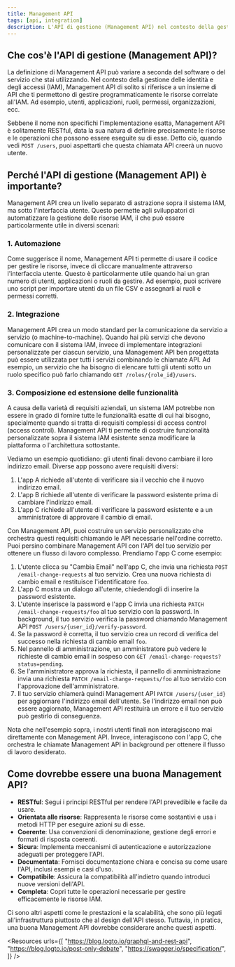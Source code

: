 ```yaml
---
title: Management API
tags: [api, integration]
description: L'API di gestione (Management API) nel contesto della gestione delle identità e degli accessi (IAM) consente la gestione programmatica delle risorse come utenti, applicazioni, ruoli e permessi. Tipicamente RESTful, fornisce un livello di astrazione tra il sistema IAM e l'interfaccia utente, abilitando automazione, integrazione e sviluppo di funzionalità personalizzate.
---
```


## Che cos'è l'API di gestione (Management API)?

La definizione di Management API può variare a seconda del software o del servizio che stai utilizzando. Nel contesto della gestione delle identità e degli accessi (IAM), Management API di solito si riferisce a un insieme di API che ti permettono di gestire programmaticamente le risorse correlate all'IAM. Ad esempio, utenti, applicazioni, ruoli, permessi, organizzazioni, ecc.

Sebbene il nome non specifichi l'implementazione esatta, Management API è solitamente RESTful, data la sua natura di definire precisamente le risorse e le operazioni che possono essere eseguite su di esse. Detto ciò, quando vedi `POST /users`, puoi aspettarti che questa chiamata API creerà un nuovo utente.

## Perché l'API di gestione (Management API) è importante?

Management API crea un livello separato di astrazione sopra il sistema IAM, ma sotto l'interfaccia utente. Questo permette agli sviluppatori di automatizzare la gestione delle risorse IAM, il che può essere particolarmente utile in diversi scenari:

### 1. Automazione

Come suggerisce il nome, Management API ti permette di usare il codice per gestire le risorse, invece di cliccare manualmente attraverso l'interfaccia utente. Questo è particolarmente utile quando hai un gran numero di utenti, applicazioni o ruoli da gestire. Ad esempio, puoi scrivere uno script per importare utenti da un file CSV e assegnarli ai ruoli e permessi corretti.

### 2. Integrazione

Management API crea un modo standard per la comunicazione da servizio a servizio (o machine-to-machine). Quando hai più servizi che devono comunicare con il sistema IAM, invece di implementare integrazioni personalizzate per ciascun servizio, una Management API ben progettata può essere utilizzata per tutti i servizi combinando le chiamate API. Ad esempio, un servizio che ha bisogno di elencare tutti gli utenti sotto un ruolo specifico può farlo chiamando `GET /roles/{role_id}/users`.

### 3. Composizione ed estensione delle funzionalità

A causa della varietà di requisiti aziendali, un sistema IAM potrebbe non essere in grado di fornire tutte le funzionalità esatte di cui hai bisogno, specialmente quando si tratta di requisiti complessi di access control (access control). Management API ti permette di costruire funzionalità personalizzate sopra il sistema IAM esistente senza modificare la piattaforma o l'architettura sottostante.

Vediamo un esempio quotidiano: gli utenti finali devono cambiare il loro indirizzo email. Diverse app possono avere requisiti diversi:

1. L'app A richiede all'utente di verificare sia il vecchio che il nuovo indirizzo email.
2. L'app B richiede all'utente di verificare la password esistente prima di cambiare l'indirizzo email.
3. L'app C richiede all'utente di verificare la password esistente e a un amministratore di approvare il cambio di email.

Con Management API, puoi costruire un servizio personalizzato che orchestra questi requisiti chiamando le API necessarie nell'ordine corretto. Puoi persino combinare Management API con l'API del tuo servizio per ottenere un flusso di lavoro complesso. Prendiamo l'app C come esempio:

1. L'utente clicca su "Cambia Email" nell'app C, che invia una richiesta `POST /email-change-requests` al tuo servizio. Crea una nuova richiesta di cambio email e restituisce l'identificatore `foo`.
2. L'app C mostra un dialogo all'utente, chiedendogli di inserire la password esistente.
3. L'utente inserisce la password e l'app C invia una richiesta `PATCH /email-change-requests/foo` al tuo servizio con la password. In background, il tuo servizio verifica la password chiamando Management API `POST /users/{user_id}/verify-password`.
4. Se la password è corretta, il tuo servizio crea un record di verifica del successo nella richiesta di cambio email `foo`.
5. Nel pannello di amministrazione, un amministratore può vedere le richieste di cambio email in sospeso con `GET /email-change-requests?status=pending`.
6. Se l'amministratore approva la richiesta, il pannello di amministrazione invia una richiesta `PATCH /email-change-requests/foo` al tuo servizio con l'approvazione dell'amministratore.
7. Il tuo servizio chiamerà quindi Management API `PATCH /users/{user_id}` per aggiornare l'indirizzo email dell'utente. Se l'indirizzo email non può essere aggiornato, Management API restituirà un errore e il tuo servizio può gestirlo di conseguenza.

Nota che nell'esempio sopra, i nostri utenti finali non interagiscono mai direttamente con Management API. Invece, interagiscono con l'app C, che orchestra le chiamate Management API in background per ottenere il flusso di lavoro desiderato.

## Come dovrebbe essere una buona Management API?

- **RESTful**: Segui i principi RESTful per rendere l'API prevedibile e facile da usare.
- **Orientata alle risorse**: Rappresenta le risorse come sostantivi e usa i metodi HTTP per eseguire azioni su di esse.
- **Coerente**: Usa convenzioni di denominazione, gestione degli errori e formati di risposta coerenti.
- **Sicura**: Implementa meccanismi di autenticazione e autorizzazione adeguati per proteggere l'API.
- **Documentata**: Fornisci documentazione chiara e concisa su come usare l'API, inclusi esempi e casi d'uso.
- **Compatibile**: Assicura la compatibilità all'indietro quando introduci nuove versioni dell'API.
- **Completa**: Copri tutte le operazioni necessarie per gestire efficacemente le risorse IAM.

Ci sono altri aspetti come le prestazioni e la scalabilità, che sono più legati all'infrastruttura piuttosto che al design dell'API stesso. Tuttavia, in pratica, una buona Management API dovrebbe considerare anche questi aspetti.

<Resources
  urls={[
    "https://blog.logto.io/graphql-and-rest-api",
    "https://blog.logto.io/post-only-debate",
    "https://swagger.io/specification/",
  ]}
/>